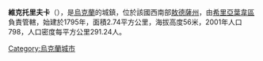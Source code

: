 {{coord|47|29|11|N|30|18|21|E|scale:30000|display=title}}

'''維克托里夫卡'''（{{lang-uk|Вікторівка}}），是[[烏克蘭|烏克蘭]]的城鎮，位於該國西南部[[敖德薩州|敖德薩州]]，由[[希里亞葉韋區|希里亞葉韋區]]負責管轄，始建於1795年，面積2.74平方公里，海拔高度56米，2001年人口798，人口密度每平方公里291.24人。

{{Ukraine-geo-stub}}
[[Category:烏克蘭城市|Category:烏克蘭城市]]
